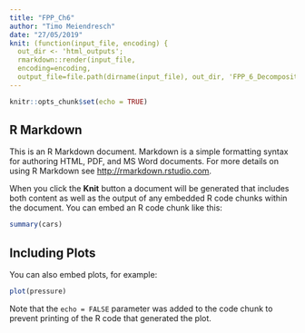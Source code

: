 ```yaml
---
title: "FPP_Ch6"
author: "Timo Meiendresch"
date: "27/05/2019"
knit: (function(input_file, encoding) {
  out_dir <- 'html_outputs';
  rmarkdown::render(input_file,
  encoding=encoding,
  output_file=file.path(dirname(input_file), out_dir, 'FPP_6_Decomposition.html'))})
---
```


```r
knitr::opts_chunk$set(echo = TRUE)
```

## R Markdown

This is an R Markdown document. Markdown is a simple formatting syntax for authoring HTML, PDF, and MS Word documents. For more details on using R Markdown see <http://rmarkdown.rstudio.com>.

When you click the **Knit** button a document will be generated that includes both content as well as the output of any embedded R code chunks within the document. You can embed an R code chunk like this:

```r
summary(cars)
```

## Including Plots

You can also embed plots, for example:

```r
plot(pressure)
```

Note that the `echo = FALSE` parameter was added to the code chunk to prevent printing of the R code that generated the plot.
